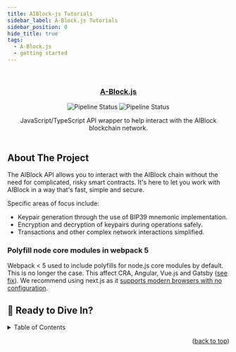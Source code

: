 ```yaml
---
title: AIBlock-js Tutorials
sidebar_label: A-Block.js Tutorials
sidebar_position: 0
hide_title: true
tags:
  - A-Block.js
  - getting started
---
```



<div id="top"></div>

<br />

<div align="center">
  <a href='https://github.com/AIBlockOfficial/A-Block.js' target='_blank'>
    <Hero />
  </a>

  <h3 align="center"><a href='https://github.com/AIBlockOfficial/A-Block.js' target='_blank'>A-Block.js</a></h3>

  <div>
  <img src="https://img.shields.io/github/actions/workflow/status/AIBlockOfficial/A-Block.js/.github/workflows/codeql-analysis.yml?branch=main" alt="Pipeline Status" style={{display: "inline-block"}}/>
  <img src="https://img.shields.io/npm/v/@a-block/a-blockjs" alt="Pipeline Status" style={{display: "inline-block"}}/>
  </div>

  <p align="center">
    JavaScript/TypeScript API wrapper to help interact with the AIBlock blockchain network.
    <br />
    <br />
  </p>
</div>

## About The Project


The AIBlock API allows you to interact with the AIBlock chain without the need for complicated, risky smart contracts. It's here to let you work with AIBlock in a way that's fast, simple and secure.

Specific areas of focus include:

-   Keypair generation through the use of BIP39 mnemonic implementation.
-   Encryption and decryption of keypairs during operations safely.
-   Transactions and other complex network interactions simplified.

### Polyfill node core modules in webpack 5

Webpack < 5 used to include polyfills for node.js core modules by default. This is no longer the case. This affect CRA, Angular, Vue.js and Gatsby ([see fix](https://web3auth.io/docs/troubleshooting/webpack-issues#react-create-react-app)). We recommend using next.js as it [supports modern browsers with no configuration](https://nextjs.org/docs/architecture/supported-browsers#polyfills).  

## 🚀 Ready to Dive In?

<details>
  <summary>Table of Contents</summary>
  <ol>
    <li>
      <a href="ablockjs-tutorials/get-started#installation">Installation</a>
    </li>
    <li>
      <a href="ablockjs-tutorials/get-started#create-aiblock-wallet">Getting Started</a>
    </li>
     <li>
      <a href="#usage">Usage</a>
      <ul>
        <li><a href="ablockjs-tutorials/get-started#generating-keypairs">Generating Keypairs</a></li>
        <li><a href="ablockjs-tutorials/get-started#fetch-balance">Fetch Balance</a></li>
        <li><a href="ablockjs-tutorials/send-and-receive#sending-a-payment">Sending a Payment</a></li>
        <li><a href="ablockjs-tutorials/send-and-receive#receiving-a-payment">Receiving a Payment</a></li>
        <li><a href="ablockjs-tutorials/two-way-payments#send-a-payment-for-an-item">Send a Payment for an Item</a></li>
        <li><a href="ablockjs-tutorials/two-way-payments#fetch-pending-2-way-payments">Fetch Pending 2-Way Payments</a></li>
        <li><a href="ablockjs-tutorials/two-way-payments#accepting-and-rejecting-2-way-payments">Accepting and Rejecting 2-Way Payments</a></li>
        <li><a href="ablockjs-tutorials/create-an-item">Create an Item</a></li>
      </ul>
    </li>
  </ol>
</details>

<DocCardList items={useCurrentSidebarCategory().items}/>

<p align="right">(<a href="#top">back to top</a>)</p>
